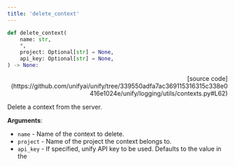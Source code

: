 ```yaml
---
title: 'delete_context'
---
```


```python
def delete_context(
    name: str,
    *,
    project: Optional[str] = None,
    api_key: Optional[str] = None,
) -> None:
```

<p align="right">[source code](https://github.com/unifyai/unify/tree/339550adfa7ac369115316315c338e0416e1024e/unify/logging/utils/contexts.py#L62)</p>

Delete a context from the server.

**Arguments**:

- `name` - Name of the context to delete.
- `project` - Name of the project the context belongs to.
- `api_key` - If specified, unify API key to be used. Defaults to the value in the